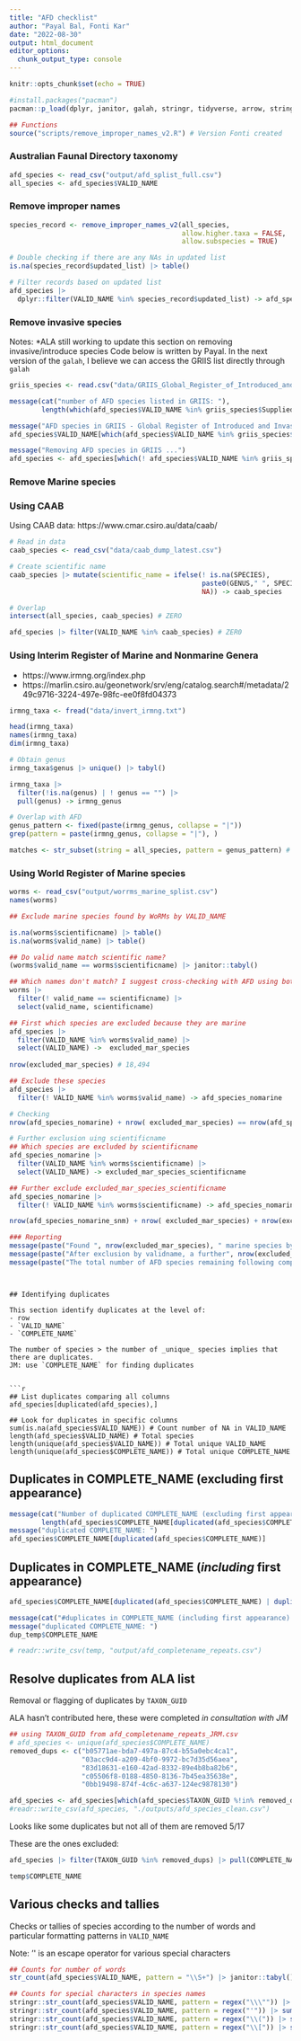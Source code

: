 ```yaml
---
title: "AFD checklist"
author: "Payal Bal, Fonti Kar"
date: "2022-08-30"
output: html_document
editor_options: 
  chunk_output_type: console
---
```


```r
knitr::opts_chunk$set(echo = TRUE)
```

```r
#install.packages("pacman")
pacman::p_load(dplyr, janitor, galah, stringr, tidyverse, arrow, stringr, data.table)

## Functions 
source("scripts/remove_improper_names_v2.R") # Version Fonti created
```

### Australian Faunal Directory taxonomy

```r
afd_species <- read_csv("output/afd_splist_full.csv")
all_species <- afd_species$VALID_NAME 
```

### Remove improper names 

```r
species_record <- remove_improper_names_v2(all_species,
                                           allow.higher.taxa = FALSE,
                                           allow.subspecies = TRUE)

# Double checking if there are any NAs in updated list
is.na(species_record$updated_list) |> table() 

# Filter records based on updated list
afd_species |> 
  dplyr::filter(VALID_NAME %in% species_record$updated_list) -> afd_species
```

### Remove invasive species 

Notes: *ALA still working to update this section on removing invasive/introduce species
Code below is written by Payal. In the next version of the `galah`, I believe we can access the GRIIS list directly through `galah`

```r
griis_species <- read.csv("data/GRIIS_Global_Register_of_Introduced_and_Invasive_Species_Australia.csv")

message(cat("number of AFD species listed in GRIIS: "),
        length(which(afd_species$VALID_NAME %in% griis_species$Supplied.Name)))

message("AFD species in GRIIS - Global Register of Introduced and Invasive Species - Australia: ")
afd_species$VALID_NAME[which(afd_species$VALID_NAME %in% griis_species$Supplied.Name)]

message("Removing AFD species in GRIIS ...")
afd_species <- afd_species[which(! afd_species$VALID_NAME %in% griis_species$Supplied.Name),]
```

### Remove Marine species

### Using CAAB

Using CAAB data: https://www.cmar.csiro.au/data/caab/

```r
# Read in data
caab_species <- read_csv("data/caab_dump_latest.csv")

# Create scientific name
caab_species |> mutate(scientific_name = ifelse(! is.na(SPECIES),
                                                paste0(GENUS," ", SPECIES),
                                                NA)) -> caab_species

# Overlap 
intersect(all_species, caab_species) # ZERO

afd_species |> filter(VALID_NAME %in% caab_species) # ZER0 
```


### Using Interim Register of Marine and Nonmarine **Genera** 
- https://www.irmng.org/index.php
- https://marlin.csiro.au/geonetwork/srv/eng/catalog.search#/metadata/249c9716-3224-497e-98fc-ee0f8fd04373

```r
irmng_taxa <- fread("data/invert_irmng.txt")

head(irmng_taxa)
names(irmng_taxa)
dim(irmng_taxa)

# Obtain genus
irmng_taxa$genus |> unique() |> tabyl()

irmng_taxa |> 
  filter(!is.na(genus) | ! genus == "") |> 
  pull(genus) -> irmng_genus

# Overlap with AFD
genus_pattern <- fixed(paste(irmng_genus, collapse = "|"))
grep(pattern = paste(irmng_genus, collapse = "|"), ) 

matches <- str_subset(string = all_species, pattern = genus_pattern) # No matches
```

### Using World Register of Marine species

```r
worms <- read_csv("output/worrms_marine_splist.csv")
names(worms)

## Exclude marine species found by WoRMs by VALID_NAME

is.na(worms$scientificname) |> table()
is.na(worms$valid_name) |> table()

## Do valid name match scientific name?
(worms$valid_name == worms$scientificname) |> janitor::tabyl()

## Which names don't match? I suggest cross-checking with AFD using both scientific and valid for these marine species
worms |> 
  filter(! valid_name == scientificname) |> 
  select(valid_name, scientificname) 

## First which species are excluded because they are marine 
afd_species |> 
  filter(VALID_NAME %in% worms$valid_name) |>
  select(VALID_NAME) ->  excluded_mar_species
  
nrow(excluded_mar_species) # 18,494

## Exclude these species 
afd_species |> 
  filter(! VALID_NAME %in% worms$valid_name) -> afd_species_nomarine

# Checking
nrow(afd_species_nomarine) + nrow( excluded_mar_species) == nrow(afd_species)

# Further exclusion uing scientificname
## Which species are excluded by scientificname
afd_species_nomarine |> 
  filter(VALID_NAME %in% worms$scientificname) |> 
  select(VALID_NAME) -> excluded_mar_species_scientificname

## Further exclude excluded_mar_species_scientificname
afd_species_nomarine |> 
  filter(! VALID_NAME %in% worms$scientificname) -> afd_species_nomarine_snm

nrow(afd_species_nomarine_snm) + nrow( excluded_mar_species) + nrow(excluded_mar_species_scientificname) == nrow(afd_species)

### Reporting 
message(paste("Found ", nrow(excluded_mar_species), " marine species by validname in WoRMS"))
message(paste("After exclusion by validname, a further", nrow(excluded_mar_species_scientificname), "marine species were found by scientificname in WoRMS"))
message(paste("The total number of AFD species remaining following complete exclusion is ", nrow(afd_species_nomarine_snm)))
```
 

```


## Identifying duplicates 

This section identify duplicates at the level of: 
- row
- `VALID_NAME`
- `COMPLETE_NAME`

The number of species > the number of _unique_ species implies that there are duplicates.
JM: use `COMPLETE_NAME` for finding duplicates


```r
## List duplicates comparing all columns
afd_species[duplicated(afd_species),] 

## Look for duplicates in specific columns
sum(is.na(afd_species$VALID_NAME)) # Count number of NA in VALID_NAME
length(afd_species$VALID_NAME) # Total species
length(unique(afd_species$VALID_NAME)) # Total unique VALID_NAME
length(unique(afd_species$COMPLETE_NAME)) # Total unique COMPLETE_NAME
```

## Duplicates in COMPLETE_NAME (excluding first appearance)

```r
message(cat("Number of duplicated COMPLETE_NAME (excluding first appearance): "), 
        length(afd_species$COMPLETE_NAME[duplicated(afd_species$COMPLETE_NAME)]))
message("duplicated COMPLETE_NAME: ")
afd_species$COMPLETE_NAME[duplicated(afd_species$COMPLETE_NAME)]
```

## Duplicates in COMPLETE_NAME (*including* first appearance)

```r

afd_species$COMPLETE_NAME[duplicated(afd_species$COMPLETE_NAME) | duplicated(afd_species$COMPLETE_NAME, fromLast=TRUE)] -> dup_temp

message(cat("#duplicates in COMPLETE_NAME (including first appearance) : ", length(dup_temp)))
message("duplicated COMPLETE_NAME: ")
dup_temp$COMPLETE_NAME

# readr::write_csv(temp, "output/afd_completename_repeats.csv")

```

## Resolve duplicates from ALA list 

Removal or flagging of duplicates by `TAXON_GUID` 

ALA hasn't contributed here, these were completed *in consultation with JM*

```r
## using TAXON_GUID from afd_completename_repeats_JRM.csv
# afd_species <- unique(afd_species$COMPLETE_NAME)
removed_dups <- c("b05771ae-bda7-497a-87c4-b55a0ebc4ca1",
                  "03acc9d4-a209-4bf0-9972-bc7d35d56aea",
                  "83d18631-e160-42ad-8332-89e4b8ba82b6",
                  "c05506f8-0188-4850-8136-7b45ea35638e",
                  "0bb19498-874f-4c6c-a637-124ec9878130")

afd_species <- afd_species[which(afd_species$TAXON_GUID %!in% removed_dups),]
#readr::write_csv(afd_species, "./outputs/afd_species_clean.csv")
```

Looks like some duplicates but not all of them are removed 5/17

These are the ones excluded:

```r
afd_species |> filter(TAXON_GUID %in% removed_dups) |> pull(COMPLETE_NAME)

temp$COMPLETE_NAME
```

## Various checks and tallies

Checks or tallies of species according to the number of words and particular formatting patterns in `VALID_NAME`

Note: '\' is an escape operator for various special characters

```r
## Counts for number of words
str_count(afd_species$VALID_NAME, pattern = "\\S+") |> janitor::tabyl()

## Counts for special characters in species names
stringr::str_count(afd_species$VALID_NAME, pattern = regex("\\\"")) |> sum() # Counting occurrences for \"
stringr::str_count(afd_species$VALID_NAME, pattern = regex("'")) |> sum() # Counting occurrences for '
stringr::str_count(afd_species$VALID_NAME, pattern = regex("\\(")) |> sum() 
stringr::str_count(afd_species$VALID_NAME, pattern = regex("\\[")) |> sum() 
```





